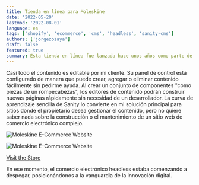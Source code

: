```yaml
---
title: Tienda en línea para Moleskine
date: '2022-05-20'
lastmod: '2022-08-01'
language: es
tags: ['shopify', 'ecommerce', 'cms', 'headless', 'sanity-cms']
authors: ['jorgezozaya']
draft: false
featured: true
summary: Esta tienda en línea fue lanzada hace unos años como parte de una estrategia de transformación digital que buscaba aprovechar al máximo la tecnología.
---
```


Casi todo el contenido es editable por mi cliente. Su panel de control está configurado de manera que puede crear, agregar o eliminar contenido fácilmente sin pedirme ayuda. Al crear un conjunto de componentes "como piezas de un rompecabezas", los editores de contenido podrán construir nuevas páginas rápidamente sin necesidad de un desarrollador. La curva de aprendizaje sencilla de Sanity lo convierte en mi solución principal para sitios donde el propietario desea gestionar el contenido, pero no quiere saber nada sobre la construcción o el mantenimiento de un sitio web de comercio electrónico complejo.

![Moleskine E-Commerce Website](https://www.upwork.com/att/download/portfolio/persons/uid/1065296215887093760/profile/projects/files/74853d6d-d3b3-48d2-ae11-4265a6453c59)

![Moleskine E-Commerce Website](https://www.upwork.com/att/download/portfolio/persons/uid/1065296215887093760/profile/projects/files/a1773350-d893-4535-99d0-e1277eba7cc9)

[Visit the Store](https://www.moleskine.com.mx/)

En ese momento, el comercio electrónico headless estaba comenzando a despegar, posicionándonos a la vanguardia de la innovación digital.